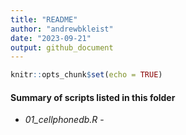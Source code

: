 ```yaml
---
title: "README"
author: "andrewbkleist"
date: "2023-09-21"
output: github_document
---
```


```r
knitr::opts_chunk$set(echo = TRUE)
```

#### **Summary of scripts listed in this folder**
- *01_cellphonedb.R* - 
